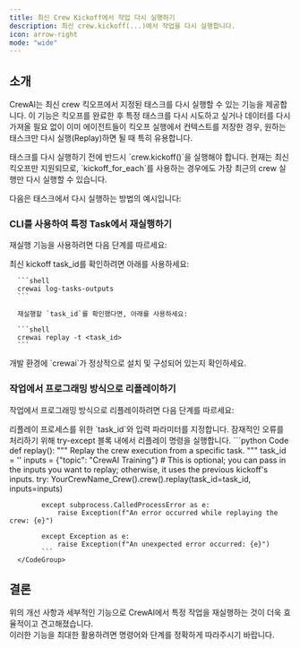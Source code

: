 ```yaml
---
title: 최신 Crew Kickoff에서 작업 다시 실행하기
description: 최신 crew.kickoff(...)에서 작업을 다시 실행합니다.
icon: arrow-right
mode: "wide"
---
```


## 소개

CrewAI는 최신 crew 킥오프에서 지정된 태스크를 다시 실행할 수 있는 기능을 제공합니다. 이 기능은 킥오프를 완료한 후 특정 태스크를 다시 시도하고 싶거나 데이터를 다시 가져올 필요 없이 이미 에이전트들이 킥오프 실행에서 컨텍스트를 저장한 경우, 원하는 태스크만 다시 실행(Replay)하면 될 때 특히 유용합니다.

<Note>
    태스크를 다시 실행하기 전에 반드시 `crew.kickoff()`을 실행해야 합니다.
    현재는 최신 킥오프만 지원되므로, `kickoff_for_each`를 사용하는 경우에도 가장 최근의 crew 실행만 다시 실행할 수 있습니다.
</Note>

다음은 태스크에서 다시 실행하는 방법의 예시입니다:

### CLI를 사용하여 특정 Task에서 재실행하기

재실행 기능을 사용하려면 다음 단계를 따르세요:

<Steps>
   <Step title="터미널 또는 명령 프롬프트를 엽니다."></Step>
   <Step title="CrewAI 프로젝트가 위치한 디렉터리로 이동합니다."></Step>
   <Step title="다음 명령어를 실행합니다:">
      최신 kickoff task_id를 확인하려면 아래를 사용하세요:

      ```shell
      crewai log-tasks-outputs
      ```

      재실행할 `task_id`를 확인했다면, 아래를 사용하세요:

      ```shell
      crewai replay -t <task_id>
      ```
   </Step>
</Steps>

<Note>
    개발 환경에 `crewai`가 정상적으로 설치 및 구성되어 있는지 확인하세요.
</Note>

### 작업에서 프로그래밍 방식으로 리플레이하기

작업에서 프로그래밍 방식으로 리플레이하려면 다음 단계를 따르세요:

<Steps>
   <Step title="리플레이 프로세스를 위한 `task_id`와 입력 파라미터를 지정합니다.">
      리플레이 프로세스를 위한 `task_id`와 입력 파라미터를 지정합니다.
   </Step>
   <Step title="잠재적인 오류를 처리하기 위해 try-except 블록 내에서 리플레이 명령을 실행합니다.">
      잠재적인 오류를 처리하기 위해 try-except 블록 내에서 리플레이 명령을 실행합니다.
      <CodeGroup>
          ```python Code
            def replay():
            """
            Replay the crew execution from a specific task.
            """
            task_id = '<task_id>'
            inputs = {"topic": "CrewAI Training"}  # This is optional; you can pass in the inputs you want to replay; otherwise, it uses the previous kickoff's inputs.
            try:
                YourCrewName_Crew().crew().replay(task_id=task_id, inputs=inputs)

            except subprocess.CalledProcessError as e:
                raise Exception(f"An error occurred while replaying the crew: {e}")

            except Exception as e:
                raise Exception(f"An unexpected error occurred: {e}")
            ```
      </CodeGroup>
   </Step>
</Steps>

## 결론

위의 개선 사항과 세부적인 기능으로 CrewAI에서 특정 작업을 재실행하는 것이 더욱 효율적이고 견고해졌습니다.  
이러한 기능을 최대한 활용하려면 명령어와 단계를 정확하게 따라주시기 바랍니다.